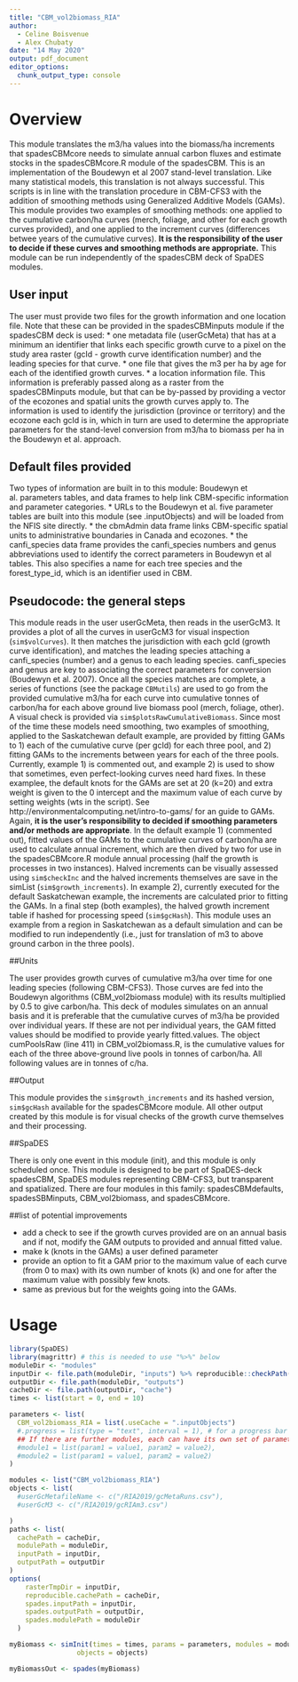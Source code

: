 ---
title: "CBM_vol2biomass_RIA"
author:
  - Celine Boisvenue
  - Alex Chubaty
date: "14 May 2020"
output: pdf_document
editor_options: 
  chunk_output_type: console
---

<!-- TODO: cleanup and format this file
     * one sentence per line
     * use backticks for code formatting
     * remane modules!
-->

# Overview

This module translates the m3/ha values into the biomass/ha increments that spadesCBMcore needs to simulate annual carbon fluxes and estimate stocks in the spadesCBMcore.R module of the spadesCBM. This is an implementation of the Boudewyn et al 2007 stand-level translation. Like many statistical models, this translation is not always successful. This scripts is in line with the translation procedure in CBM-CFS3 with the addition of smoothing methods using Generalized Additive Models (GAMs). This module provides two examples of smoothing methods: one applied to the cumulative carbon/ha curves (merch, foliage, and other for each growth curves provided), and one applied to the increment curves (differences betwee years of the cumulative curves). **It is the responsibility of the user to decide if these curves and smoothing methods are appropriate.** This module can be run independently of the spadesCBM deck of SpaDES modules.

## User input

The user must provide two files for the growth information and one location file. Note that these can be provided in the spadesCBMinputs module if the spadesCBM deck is used: 
* one metadata file (userGcMeta) that has at a minimum an identifier that links each specific growth curve to a pixel on the study area raster (gcId - growth curve identification number) and the leading species for that curve.
* one file that gives the m3 per ha by age for each of the identified growth curves. 
* a location information file. This information is preferably passed along as a raster from the spadesCBMinputs module, but that can be by-passed by providing a vector of the ecozones and spatial units the growth curves apply to. The information is used to identify the jurisdiction (province or territory) and the ecozone each gcId is in, which in turn are used to determine the appropriate parameters for the stand-level conversion from m3/ha to biomass per ha in the Boudewyn et al. approach.

## Default files provided

Two types of information are built in to this module: Boudewyn et al. parameters tables, and data frames to help link CBM-specific information and parameter categories. 
* URLs to the Boudewyn et al. five parameter tables are built into this module (see .inputObjects) and will be loaded from the NFIS site directly.
* the cbmAdmin data frame links CBM-specific spatial units to administrative boundaries in Canada and ecozones.
* the canfi_species data frame provides the canfi_species numbers and genus abbreviations used to identify the correct parameters in Boudewyn et al tables. This also specifies a name for each tree species and the forest_type_id, which is an identifier used in CBM.

## Pseudocode: the general steps

This module reads in the user userGcMeta, then reads in the userGcM3. It provides a plot of all the curves in userGcM3 for visual inspection (`sim$volCurves`). It then matches the jurisdiction with each gcId (growth curve identification), and matches the leading species attaching a canfi_species (number) and a genus to each leading species. canfi_species and genus are key to associating the correct parameters for conversion (Boudewyn et al. 2007). Once all the species matches are complete, a series of functions (see the package `CBMutils`) are used to go from the provided cumulative m3/ha for each curve into cumulative tonnes of carbon/ha for each above ground live biomass pool (merch, foliage, other). A visual check is provided via `sim$plotsRawCumulativeBiomass`. Since most of the time these models need smoothing, two examples of smoothing, applied to the Saskatchewan default example, are provided by fitting GAMs to 1) each of the cumulative curve (per gcId) for each three pool, and 2) fitting GAMs to the increments between years for each of the three pools. Currently, example 1) is commented out, and example 2) is used to show that sometimes, even perfect-looking curves need hard fixes. In these examplee, the default knots for the GAMs are set at 20 (k=20) and extra weight is given to the 0 intercept and the maximum value of each curve by setting weights (wts in the script). See http://environmentalcomputing.net/intro-to-gams/ for an guide to GAMs. Again, **it is the user's responsibility to decided if smoothing parameters and/or methods are appropriate**. In the default example 1) (commented out), fitted values of the GAMs to the cumulative curves of carbon/ha  are used to calculate annual increment, which are then dived by two for use in the spadesCBMcore.R module annual processing (half the growth is processes in two instances). Halved increments can be visually assessed using `sim$checkInc` and the halved increments themselves are save in the simList (`sim$growth_increments`). In example 2), currently executed for the default Saskatchewan example, the increments are calculated prior to fitting the GAMs. In a final step (both examples), the halved growth increment table if hashed for processing speed (`sim$gcHash`). This module uses an example from a region in Saskatchewan as a default simulation and can be modified to run independently (i.e., just for translation of m3 to above ground carbon in the three pools).

##Units

The user provides growth curves of cumulative m3/ha over time for one leading species (following CBM-CFS3). Those curves are fed into the Boudewyn algorithms (CBM_vol2biomass module) with its results multiplied by 0.5 to give carbon/ha. This deck of modules simulates on an annual basis and it is preferable that the cumulative curves of m3/ha be provided over individual years. If these are not per individual years, the GAM fitted values should be modified to provide yearly fitted.values. The object cumPoolsRaw (line 411) in CBM_vol2biomass.R, is the cumulative values for each of the three above-ground live pools in tonnes of carbon/ha. All following values are in tonnes of c/ha.


##Output

This module provides the `sim$growth_increments` and its hashed version, ` sim$gcHash` available for the spadesCBMcore module. All other output created by this module is for visual checks of the growth curve themselves and their processing.

##SpaDES

There is only one event in this module (init), and this module is only scheduled once. This module is designed to be part of SpaDES-deck spadesCBM, SpaDES modules representing CBM-CFS3, but transparent and spatialized. There are four modules in this family: spadesCBMdefaults, spadesSBMinputs, CBM_vol2biomass, and spadesCBMcore.

##list of potential improvements

* add a check to see if the growth curves provided are on an annual basis and if not, modify the GAM outputs to provided and annual fitted value.
* make k (knots in the GAMs) a user defined parameter
* provide an option to fit a GAM prior to the maximum value of each curve (from 0 to max) with its own number of knots (k) and one for after the maximum value with possibly few knots.
* same as previous but for the weights going into the GAMs.


# Usage

```{r module_usage}
library(SpaDES)
library(magrittr) # this is needed to use "%>%" below
moduleDir <- "modules"
inputDir <- file.path(moduleDir, "inputs") %>% reproducible::checkPath(create = TRUE)
outputDir <- file.path(moduleDir, "outputs")
cacheDir <- file.path(outputDir, "cache")
times <- list(start = 0, end = 10)

parameters <- list(
  CBM_vol2biomass_RIA = list(.useCache = ".inputObjects")
  #.progress = list(type = "text", interval = 1), # for a progress bar
  ## If there are further modules, each can have its own set of parameters:
  #module1 = list(param1 = value1, param2 = value2),
  #module2 = list(param1 = value1, param2 = value2)
)

modules <- list("CBM_vol2biomass_RIA")
objects <- list(
  #userGcMetafileName <- c("/RIA2019/gcMetaRuns.csv"),
  #userGcM3 <- c("/RIA2019/gcRIAm3.csv")

)
paths <- list(
  cachePath = cacheDir,
  modulePath = moduleDir,
  inputPath = inputDir,
  outputPath = outputDir
)
options(
    rasterTmpDir = inputDir,
    reproducible.cachePath = cacheDir,
    spades.inputPath = inputDir,
    spades.outputPath = outputDir,
    spades.modulePath = moduleDir
  )

myBiomass <- simInit(times = times, params = parameters, modules = modules,
                 objects = objects)

myBiomassOut <- spades(myBiomass)
```


